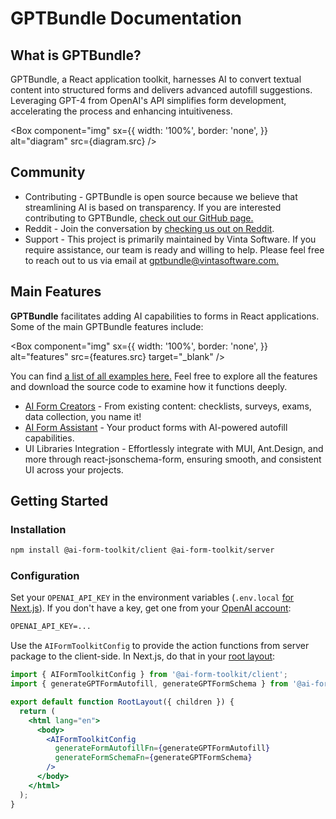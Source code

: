 
# GPTBundle Documentation

## What is GPTBundle?
GPTBundle, a React application toolkit, harnesses AI to convert textual content into structured forms and delivers advanced autofill suggestions. 
Leveraging GPT-4 from OpenAI's API simplifies form development, accelerating the process and enhancing intuitiveness.

<Box
  component="img"
  sx={{
    width: '100%',
    border: 'none',
  }}
  alt="diagram"
  src={diagram.src}
/>

## Community
- Contributing - GPTBundle is open source because we believe that streamlining AI is based on transparency. If you are interested contributing to GPTBundle, [check out our GitHub page.](https://github.com/vintasoftware/GPTBundle)
- Reddit - Join the conversation by [checking us out on Reddit]().
- Support - This project is primarily maintained by Vinta Software. If you require assistance, our team is ready and willing to help. Please feel free to reach out to us via email at [gptbundle@vintasoftware.com.](mailto:gptbundle@vintasoftware.com) 

## Main Features
**GPTBundle** facilitates adding AI capabilities to forms in React applications. Some of the main GPTBundle features include:

<Box
  component="img"
  sx={{
    width: '100%',
    border: 'none',
  }}
  alt="features"
  src={features.src}
  target="_blank"
/>

You can find [a list of all examples here.](/examples) Feel free to explore all the features and download the source code to examine how it functions deeply.

- [AI Form Creators](/#ai-form-creators) - From existing content: checklists, surveys, exams, data collection, you name it!
- [AI Form Assistant](/#ai-form-assistant) - Your product forms with AI-powered autofill capabilities.
- UI Libraries Integration - Effortlessly integrate with MUI, Ant.Design, and more through react-jsonschema-form, ensuring smooth, and consistent UI across your projects.


## Getting Started
### Installation

```bash
npm install @ai-form-toolkit/client @ai-form-toolkit/server
```

### Configuration

Set your `OPENAI_API_KEY` in the environment variables (`.env.local` [for Next.js](https://nextjs.org/docs/pages/building-your-application/configuring/environment-variables)).
If you don't have a key, get one from your [OpenAI account](https://platform.openai.com/account/api-keys):

```txt
OPENAI_API_KEY=...
```

Use the `AIFormToolkitConfig` to provide the action functions from server package to the client-side.
In Next.js, do that in your [root layout](https:/nextjs.org/docs/app/api-reference/file-conventions/layout):

```jsx {8-11}
import { AIFormToolkitConfig } from '@ai-form-toolkit/client';
import { generateGPTFormAutofill, generateGPTFormSchema } from '@ai-form-toolkit/server';

export default function RootLayout({ children }) {
  return (
    <html lang="en">
      <body>
        <AIFormToolkitConfig
          generateFormAutofillFn={generateGPTFormAutofill}
          generateFormSchemaFn={generateGPTFormSchema}
        />
      </body>
    </html>
  );
}
```
